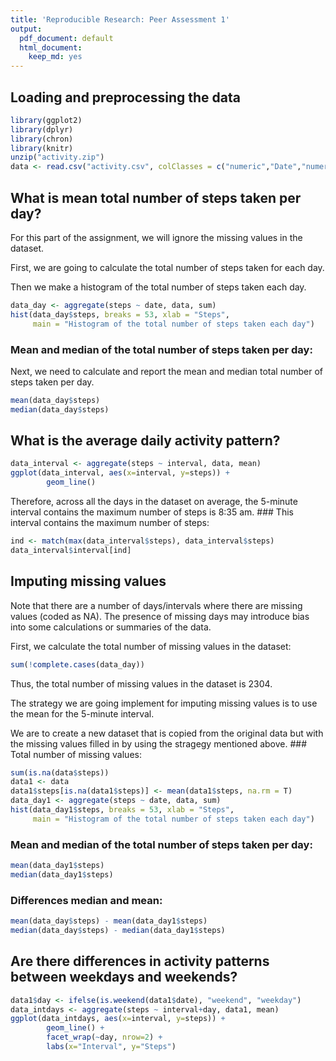 ---
title: 'Reproducible Research: Peer Assessment 1'
output:
  pdf_document: default
  html_document:
    keep_md: yes
---


## Loading and preprocessing the data

```{r, echo = TRUE}
library(ggplot2)
library(dplyr)
library(chron)
library(knitr)
unzip("activity.zip")
data <- read.csv("activity.csv", colClasses = c("numeric","Date","numeric"))
```

## What is mean total number of steps taken per day?
For this part of the assignment, we will ignore the missing values in the dataset.

First, we are going to calculate the total number of steps taken for each day.

Then we make a histogram of the total number of steps taken each day.

```{r, echo = TRUE}
data_day <- aggregate(steps ~ date, data, sum)
hist(data_day$steps, breaks = 53, xlab = "Steps", 
     main = "Histogram of the total number of steps taken each day")  
```  

### Mean and median of the total number of steps taken per day:

Next, we need to calculate and report the mean and median total number of steps taken per day.

```{r, echo = TRUE}
mean(data_day$steps)
median(data_day$steps)
```

## What is the average daily activity pattern?

```{r, echo = TRUE}
data_interval <- aggregate(steps ~ interval, data, mean)
ggplot(data_interval, aes(x=interval, y=steps)) +
        geom_line()
```
Therefore, across all the days in the dataset on average, the 5-minute interval contains the maximum number of steps is 8:35 am.
### This interval contains the maximum number of steps:

```{r, echo = TRUE}
ind <- match(max(data_interval$steps), data_interval$steps)
data_interval$interval[ind]
```

## Imputing missing values
Note that there are a number of days/intervals where there are missing values (coded as NA). The presence of missing days may introduce bias into some calculations or summaries of the data.

First, we calculate the total number of missing values in the dataset:

````{r}
sum(!complete.cases(data_day))
````

 Thus, the total number of missing values in the dataset is 2304.

The strategy we are going implement for imputing missing values is to use the mean for the 5-minute interval.

We are to create a new dataset that is copied from the original data but with the missing values filled in by using the stragegy mentioned above.
### Total number of missing values:

```{r, echo = TRUE}
sum(is.na(data$steps))
data1 <- data
data1$steps[is.na(data1$steps)] <- mean(data1$steps, na.rm = T)
data_day1 <- aggregate(steps ~ date, data, sum)
hist(data_day1$steps, breaks = 53, xlab = "Steps",
     main = "Histogram of the total number of steps taken each day")
```

### Mean and median of the total number of steps taken per day:

```{r, echo=TRUE}
mean(data_day1$steps)
median(data_day1$steps)
```

### Differences median and mean:

```{r, echo=TRUE}
mean(data_day$steps) - mean(data_day1$steps)
median(data_day$steps) - median(data_day1$steps)
```

## Are there differences in activity patterns between weekdays and weekends?

```{r, echo = TRUE}
data1$day <- ifelse(is.weekend(data1$date), "weekend", "weekday")
data_intdays <- aggregate(steps ~ interval+day, data1, mean)
ggplot(data_intdays, aes(x=interval, y=steps)) + 
        geom_line() + 
        facet_wrap(~day, nrow=2) +
        labs(x="Interval", y="Steps")
```